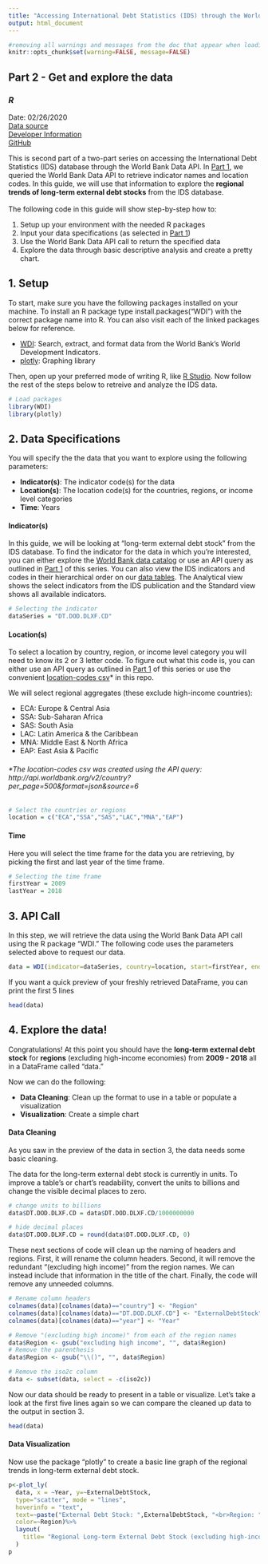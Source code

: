 ---
title: "Accessing International Debt Statistics (IDS) through the World Bank Data API"
output: html_document
---
```{r global_options, include=FALSE}
#removing all warnings and messages from the doc that appear when loading the packages
knitr::opts_chunk$set(warning=FALSE, message=FALSE)
```
## Part 2 - Get and explore the data
### *R*
Date: 02/26/2020 <br>
[Data source](https://datacatalog.worldbank.org/dataset/international-debt-statistics)<br>
[Developer Information](https://datahelpdesk.worldbank.org/knowledgebase/topics/125589-developer-information)<br>
[GitHub](https://github.com/worldbank/debt-data/tree/master/api-guide)

This is second part of a two-part series on accessing the International Debt Statistics (IDS) database through the World Bank Data API. In [Part 1](https://worldbank.github.io/debt-data/api-guide/ids-api-guide-r-1.html), we queried the World Bank Data API to retrieve indicator names and location codes. In this guide, we will use that information to explore the **regional trends of long-term external debt stocks** from the IDS database. <br><br>
The following code in this guide will show step-by-step how to:


1. Setup up your environment with the needed R packages
2. Input your data specifications (as selected in [Part 1](https://worldbank.github.io/debt-data/api-guide/ids-api-guide-r-1.html))
3. Use the World Bank Data API call to return the specified data
4. Explore the data through basic descriptive analysis and create a pretty chart.


## 1. Setup
To start, make sure you have the following packages installed on your machine. To install an R package type install.packages("WDI") with the correct package name into R. You can also visit each of the linked packages below for reference.

- [WDI](https://cran.r-project.org/web/packages/WDI/WDI.pdf): Search, extract, and format data from the World Bank's World Development Indicators.
- [plotly](https://plot.ly/r/):  Graphing library



Then, open up your preferred mode of writing R, like [R Studio](https://www.rstudio.com/). Now follow the rest of the steps below to retreive and analyze the IDS data.

```{r}
# Load packages
library(WDI)
library(plotly)
```

## 2. Data Specifications
You will specify the the data that you want to explore using the following parameters:

- **Indicator(s)**: The indicator code(s) for the data
- **Location(s)**: The location code(s) for the countries, regions, or income level categories
- **Time**: Years


#### Indicator(s)
In this guide, we will be looking at "long-term external debt stock" from the IDS database. To find the indicator for the data in which you're interested, you can either explore the [World Bank data catalog](https://datacatalog.worldbank.org/dataset/international-debt-statistics) or use an API query as outlined in [Part 1](https://worldbank.github.io/debt-data/api-guide/ids-api-guide-r-1.html) of this series. You can also view the IDS indicators and codes in their hierarchical order on our [data tables](http://datatopics.worldbank.org/debt/ids/). The Analytical view shows the select indicators from the IDS publication and the Standard view shows all available indicators.
```{r}
# Selecting the indicator
dataSeries = "DT.DOD.DLXF.CD"
```


#### Location(s)
To select a location by country, region, or income level category you will need to know its 2 or 3 letter code. To figure out what this code is, you can either use an API query as outlined in [Part 1](https://worldbank.github.io/debt-data/api-guide/ids-api-guide-r-1.html) of this series or use the convenient [location-codes csv](https://github.com/worldbank/debt-data/blob/master/api-guide/location-codes.csv)* in this repo. 

We will select regional aggregates (these exclude high-income countries):

- ECA: Europe & Central Asia
- SSA: Sub-Saharan Africa
- SAS: South Asia
- LAC: Latin America & the Caribbean
- MNA: Middle East & North Africa
- EAP: East Asia & Pacific


###### *The location-codes csv was created using the API query: http://api.worldbank.org/v2/country?per_page=500&format=json&source=6
```{r}
# Select the countries or regions
location = c("ECA","SSA","SAS","LAC","MNA","EAP")
```


#### Time
Here you will select the time frame for the data you are retrieving, by picking the first and last year of the time frame.
```{r}
# Selecting the time frame
firstYear = 2009
lastYear = 2018
```

## 3. API Call
In this step, we will retrieve the data using the World Bank Data API call using the R package "WDI." The following code uses the parameters selected above to request our data.

```{r}
data = WDI(indicator=dataSeries, country=location, start=firstYear, end=lastYear)
```
If you want a quick preview of your freshly retrieved DataFrame, you can print the first 5 lines
```{r}
head(data)
```


## 4. Explore the data!
Congratulations! At this point you should have the **long-term external debt stock** for **regions** (excluding high-income economies) from **2009 - 2018** all in a DataFrame called "data."

Now we can do the following:

- **Data Cleaning**: Clean up the format to use in a table or populate a visualization
- **Visualization**: Create a simple chart

#### Data Cleaning
As you saw in the preview of the data in section 3, the data needs some basic cleaning.

The data for the long-term external debt stock is currently in units. To improve a table's or chart's readability, convert the units to billions and change the visible decimal places to zero.
```{r}
# change units to billions
data$DT.DOD.DLXF.CD = data$DT.DOD.DLXF.CD/1000000000
```

```{r}
# hide decimal places
data$DT.DOD.DLXF.CD = round(data$DT.DOD.DLXF.CD, 0)
```

These next sections of code will clean up the naming of headers and regions. First, it will rename the column headers. Second, it will remove the redundant "(excluding high income)" from the region names. We can instead include that information in the title of the chart. Finally, the code will remove any unneeded columns.
```{r}
# Rename column headers
colnames(data)[colnames(data)=="country"] <- "Region"
colnames(data)[colnames(data)=="DT.DOD.DLXF.CD"] <- "ExternalDebtStock"
colnames(data)[colnames(data)=="year"] <- "Year"
```

```{r}
# Remove "(excluding high income)" from each of the region names
data$Region <- gsub("excluding high income", "", data$Region)
# Remove the parenthesis
data$Region <- gsub("\\()", "", data$Region)

```

```{r}
# Remove the iso2c column
data <- subset(data, select = -c(iso2c))
```

Now our data should be ready to present in a table or visualize. Let's take a look at the first five lines again so we can compare the cleaned up data to the output in section 3.
```{r}
head(data)
```

#### Data Visualization

Now use the package "plotly" to create a basic line graph of the regional trends in long-term external debt stock.
```{r}
p<-plot_ly(
  data, x = ~Year, y=~ExternalDebtStock, 
  type="scatter", mode = "lines", 
  hoverinfo = "text",
  text=~paste("External Debt Stock: ",ExternalDebtStock, "<br>Region: ",Region, "<br>Year: ",Year),
  color=~Region)%>%
  layout(
    title= "Regional Long-term External Debt Stock (excluding high-income countries)(USD billion)"
  )
p
```

